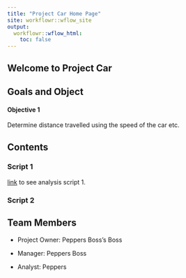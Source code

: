```yaml
---
title: "Project Car Home Page"
site: workflowr::wflow_site
output:
  workflowr::wflow_html:
    toc: false
---
```


## Welcome to Project Car

## Goals and Object

#### Objective 1

Determine distance travelled using the speed of the car etc.


## Contents

### Script 1

[link](main_results.html) to see analysis script 1.

### Script 2

## Team Members

+ Project Owner: Peppers Boss's Boss

+ Manager: Peppers Boss

+ Analyst: Peppers


